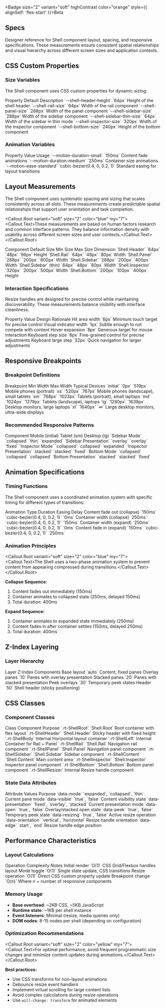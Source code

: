 
<Section size="1">

<Badge size="2" variant="soft" highContrast color="orange" style={{ alignSelf: 'flex-start' }}>Beta</Badge>

# Specs

Designer reference for Shell component layout, spacing, and responsive specifications. These measurements ensure consistent spatial relationships and visual hierarchy across different screen sizes and application contexts.

</Section>

<Separator size="4"/>

<Section size="1">

## CSS Custom Properties

### Size Variables

The Shell component uses CSS custom properties for dynamic sizing:

<Box>
  <Table.Root mt="6" mb="9" size="2" variant="ghost">
    <Table.Header>
      <Table.Row>
        <Table.ColumnHeaderCell>Property</Table.ColumnHeaderCell>
        <Table.ColumnHeaderCell>Default</Table.ColumnHeaderCell>
        <Table.ColumnHeaderCell>Description</Table.ColumnHeaderCell>
      </Table.Row>
    </Table.Header>
    <Table.Body>
      <Table.Row>
        <Table.RowHeaderCell>`--shell-header-height`</Table.RowHeaderCell>
        <Table.Cell>`64px`</Table.Cell>
        <Table.Cell>Height of the shell header</Table.Cell>
      </Table.Row>
      <Table.Row>
        <Table.RowHeaderCell>`--shell-rail-size`</Table.RowHeaderCell>
        <Table.Cell>`64px`</Table.Cell>
        <Table.Cell>Width of the rail component</Table.Cell>
      </Table.Row>
      <Table.Row>
        <Table.RowHeaderCell>`--shell-panel-size`</Table.RowHeaderCell>
        <Table.Cell>`288px`</Table.Cell>
        <Table.Cell>Width of the panel component</Table.Cell>
      </Table.Row>
      <Table.Row>
        <Table.RowHeaderCell>`--shell-sidebar-size`</Table.RowHeaderCell>
        <Table.Cell>`288px`</Table.Cell>
        <Table.Cell>Width of the sidebar component</Table.Cell>
      </Table.Row>
      <Table.Row>
        <Table.RowHeaderCell>`--shell-sidebar-thin-size`</Table.RowHeaderCell>
        <Table.Cell>`64px`</Table.Cell>
        <Table.Cell>Width of the sidebar in thin mode</Table.Cell>
      </Table.Row>
      <Table.Row>
        <Table.RowHeaderCell>`--shell-inspector-size`</Table.RowHeaderCell>
        <Table.Cell>`320px`</Table.Cell>
        <Table.Cell>Width of the inspector component</Table.Cell>
      </Table.Row>
      <Table.Row>
        <Table.RowHeaderCell>`--shell-bottom-size`</Table.RowHeaderCell>
        <Table.Cell>`240px`</Table.Cell>
        <Table.Cell>Height of the bottom component</Table.Cell>
      </Table.Row>
    </Table.Body>
  </Table.Root>
</Box>

### Animation Variables

<Box>
  <Table.Root mt="6" mb="9" size="2" variant="ghost">
    <Table.Header>
      <Table.Row>
        <Table.ColumnHeaderCell>Property</Table.ColumnHeaderCell>
        <Table.ColumnHeaderCell>Value</Table.ColumnHeaderCell>
        <Table.ColumnHeaderCell>Usage</Table.ColumnHeaderCell>
      </Table.Row>
    </Table.Header>
    <Table.Body>
      <Table.Row>
        <Table.RowHeaderCell>`--motion-duration-small`</Table.RowHeaderCell>
        <Table.Cell>`150ms`</Table.Cell>
        <Table.Cell>Content fade animations</Table.Cell>
      </Table.Row>
      <Table.Row>
        <Table.RowHeaderCell>`--motion-duration-medium`</Table.RowHeaderCell>
        <Table.Cell>`250ms`</Table.Cell>
        <Table.Cell>Container size animations</Table.Cell>
      </Table.Row>
      <Table.Row>
        <Table.RowHeaderCell>`--motion-ease-standard`</Table.RowHeaderCell>
        <Table.Cell>`cubic-bezier(0.4, 0, 0.2, 1)`</Table.Cell>
        <Table.Cell>Standard easing for layout transitions</Table.Cell>
      </Table.Row>
    </Table.Body>
  </Table.Root>
</Box>

</Section>

<Separator size="4"/>

<Section size="1">

## Layout Measurements

The Shell component uses systematic spacing and sizing that scales consistently across all slots. These measurements create predictable spatial relationships that support user orientation and task completion.

<Callout.Root variant="soft" size="2" color="blue" my="7">
  <Callout.Text>These measurements are based on human factors research and common interface patterns. They balance information density with usability across different screen sizes and user contexts.</Callout.Text>
</Callout.Root>

<Box>
  <Table.Root mt="6" mb="9" size="2" variant="ghost">
    <Table.Header>
      <Table.Row>
        <Table.ColumnHeaderCell>Component</Table.ColumnHeaderCell>
        <Table.ColumnHeaderCell>Default Size</Table.ColumnHeaderCell>
        <Table.ColumnHeaderCell>Min Size</Table.ColumnHeaderCell>
        <Table.ColumnHeaderCell>Max Size</Table.ColumnHeaderCell>
        <Table.ColumnHeaderCell>Dimension</Table.ColumnHeaderCell>
      </Table.Row>
    </Table.Header>
    <Table.Body>
      <Table.Row>
        <Table.RowHeaderCell>`Shell.Header`</Table.RowHeaderCell>
        <Table.Cell>`64px`</Table.Cell>
        <Table.Cell>`48px`</Table.Cell>
        <Table.Cell>`96px`</Table.Cell>
        <Table.Cell>Height</Table.Cell>
      </Table.Row>
      <Table.Row>
        <Table.RowHeaderCell>`Shell.Rail`</Table.RowHeaderCell>
        <Table.Cell>`64px`</Table.Cell>
        <Table.Cell>`48px`</Table.Cell>
        <Table.Cell>`80px`</Table.Cell>
        <Table.Cell>Width</Table.Cell>
      </Table.Row>
      <Table.Row>
        <Table.RowHeaderCell>`Shell.Panel`</Table.RowHeaderCell>
        <Table.Cell>`288px`</Table.Cell>
        <Table.Cell>`200px`</Table.Cell>
        <Table.Cell>`800px`</Table.Cell>
        <Table.Cell>Width</Table.Cell>
      </Table.Row>
      <Table.Row>
        <Table.RowHeaderCell>`Shell.Sidebar`</Table.RowHeaderCell>
        <Table.Cell>`288px`</Table.Cell>
        <Table.Cell>`200px`</Table.Cell>
        <Table.Cell>`400px`</Table.Cell>
        <Table.Cell>Width</Table.Cell>
      </Table.Row>
      <Table.Row>
        <Table.RowHeaderCell>`Shell.Sidebar` (thin)</Table.RowHeaderCell>
        <Table.Cell>`64px`</Table.Cell>
        <Table.Cell>`48px`</Table.Cell>
        <Table.Cell>`80px`</Table.Cell>
        <Table.Cell>Width</Table.Cell>
      </Table.Row>
      <Table.Row>
        <Table.RowHeaderCell>`Shell.Inspector`</Table.RowHeaderCell>
        <Table.Cell>`320px`</Table.Cell>
        <Table.Cell>`200px`</Table.Cell>
        <Table.Cell>`500px`</Table.Cell>
        <Table.Cell>Width</Table.Cell>
      </Table.Row>
      <Table.Row>
        <Table.RowHeaderCell>`Shell.Bottom`</Table.RowHeaderCell>
        <Table.Cell>`200px`</Table.Cell>
        <Table.Cell>`100px`</Table.Cell>
        <Table.Cell>`400px`</Table.Cell>
        <Table.Cell>Height</Table.Cell>
      </Table.Row>
    </Table.Body>
  </Table.Root>
</Box>

### Interaction Specifications

Resize handles are designed for precise control while maintaining discoverability. These measurements balance visibility with interface cleanliness.

<Box>
  <Table.Root mt="6" mb="9" size="2" variant="ghost">
    <Table.Header>
      <Table.Row>
        <Table.ColumnHeaderCell>Property</Table.ColumnHeaderCell>
        <Table.ColumnHeaderCell>Value</Table.ColumnHeaderCell>
        <Table.ColumnHeaderCell>Design Rationale</Table.ColumnHeaderCell>
      </Table.Row>
    </Table.Header>
    <Table.Body>
      <Table.Row>
        <Table.RowHeaderCell>Hit area width</Table.RowHeaderCell>
        <Table.Cell>`6px`</Table.Cell>
        <Table.Cell>Minimum touch target for precise control</Table.Cell>
      </Table.Row>
      <Table.Row>
        <Table.RowHeaderCell>Visual indicator width</Table.RowHeaderCell>
        <Table.Cell>`1px`</Table.Cell>
        <Table.Cell>Subtle enough to not compete with content</Table.Cell>
      </Table.Row>
      <Table.Row>
        <Table.RowHeaderCell>Hover expansion</Table.RowHeaderCell>
        <Table.Cell>`8px`</Table.Cell>
        <Table.Cell>Generous target for mouse interaction</Table.Cell>
      </Table.Row>
      <Table.Row>
        <Table.RowHeaderCell>Keyboard step size</Table.RowHeaderCell>
        <Table.Cell>`8px`</Table.Cell>
        <Table.Cell>Fine-grained control for precise adjustments</Table.Cell>
      </Table.Row>
      <Table.Row>
        <Table.RowHeaderCell>Keyboard large step</Table.RowHeaderCell>
        <Table.Cell>`32px`</Table.Cell>
        <Table.Cell>Quick navigation for larger adjustments</Table.Cell>
      </Table.Row>
    </Table.Body>
  </Table.Root>
</Box>

</Section>

<Separator size="4"/>

<Section size="1">

## Responsive Breakpoints

### Breakpoint Definitions

<Box>
  <Table.Root mt="6" mb="9" size="2" variant="ghost">
    <Table.Header>
      <Table.Row>
        <Table.ColumnHeaderCell>Breakpoint</Table.ColumnHeaderCell>
        <Table.ColumnHeaderCell>Min Width</Table.ColumnHeaderCell>
        <Table.ColumnHeaderCell>Max Width</Table.ColumnHeaderCell>
        <Table.ColumnHeaderCell>Typical Devices</Table.ColumnHeaderCell>
      </Table.Row>
    </Table.Header>
    <Table.Body>
      <Table.Row>
        <Table.RowHeaderCell>`initial`</Table.RowHeaderCell>
        <Table.Cell>`0px`</Table.Cell>
        <Table.Cell>`519px`</Table.Cell>
        <Table.Cell>Mobile phones (portrait)</Table.Cell>
      </Table.Row>
      <Table.Row>
        <Table.RowHeaderCell>`xs`</Table.RowHeaderCell>
        <Table.Cell>`520px`</Table.Cell>
        <Table.Cell>`767px`</Table.Cell>
        <Table.Cell>Mobile phones (landscape), small tablets</Table.Cell>
      </Table.Row>
      <Table.Row>
        <Table.RowHeaderCell>`sm`</Table.RowHeaderCell>
        <Table.Cell>`768px`</Table.Cell>
        <Table.Cell>`1023px`</Table.Cell>
        <Table.Cell>Tablets (portrait), small laptops</Table.Cell>
      </Table.Row>
      <Table.Row>
        <Table.RowHeaderCell>`md`</Table.RowHeaderCell>
        <Table.Cell>`1024px`</Table.Cell>
        <Table.Cell>`1279px`</Table.Cell>
        <Table.Cell>Tablets (landscape), laptops</Table.Cell>
      </Table.Row>
      <Table.Row>
        <Table.RowHeaderCell>`lg`</Table.RowHeaderCell>
        <Table.Cell>`1280px`</Table.Cell>
        <Table.Cell>`1639px`</Table.Cell>
        <Table.Cell>Desktop monitors, large laptops</Table.Cell>
      </Table.Row>
      <Table.Row>
        <Table.RowHeaderCell>`xl`</Table.RowHeaderCell>
        <Table.Cell>`1640px`</Table.Cell>
        <Table.Cell>`∞`</Table.Cell>
        <Table.Cell>Large desktop monitors, ultra-wide displays</Table.Cell>
      </Table.Row>
    </Table.Body>
  </Table.Root>
</Box>

### Recommended Responsive Patterns

<Box>
  <Table.Root mt="6" mb="9" size="2" variant="ghost">
    <Table.Header>
      <Table.Row>
        <Table.ColumnHeaderCell>Component</Table.ColumnHeaderCell>
        <Table.ColumnHeaderCell>Mobile (initial)</Table.ColumnHeaderCell>
        <Table.ColumnHeaderCell>Tablet (sm)</Table.ColumnHeaderCell>
        <Table.ColumnHeaderCell>Desktop (lg)</Table.ColumnHeaderCell>
      </Table.Row>
    </Table.Header>
    <Table.Body>
      <Table.Row>
        <Table.RowHeaderCell>`Sidebar Mode`</Table.RowHeaderCell>
        <Table.Cell>`collapsed`</Table.Cell>
        <Table.Cell>`thin`</Table.Cell>
        <Table.Cell>`expanded`</Table.Cell>
      </Table.Row>
      <Table.Row>
        <Table.RowHeaderCell>`Sidebar Presentation`</Table.RowHeaderCell>
        <Table.Cell>`overlay`</Table.Cell>
        <Table.Cell>`overlay`</Table.Cell>
        <Table.Cell>`fixed`</Table.Cell>
      </Table.Row>
      <Table.Row>
        <Table.RowHeaderCell>`Inspector Mode`</Table.RowHeaderCell>
        <Table.Cell>`collapsed`</Table.Cell>
        <Table.Cell>`collapsed`</Table.Cell>
        <Table.Cell>`expanded`</Table.Cell>
      </Table.Row>
      <Table.Row>
        <Table.RowHeaderCell>`Inspector Presentation`</Table.RowHeaderCell>
        <Table.Cell>`stacked`</Table.Cell>
        <Table.Cell>`stacked`</Table.Cell>
        <Table.Cell>`fixed`</Table.Cell>
      </Table.Row>
      <Table.Row>
        <Table.RowHeaderCell>`Bottom Mode`</Table.RowHeaderCell>
        <Table.Cell>`collapsed`</Table.Cell>
        <Table.Cell>`collapsed`</Table.Cell>
        <Table.Cell>`collapsed`</Table.Cell>
      </Table.Row>
      <Table.Row>
        <Table.RowHeaderCell>`Bottom Presentation`</Table.RowHeaderCell>
        <Table.Cell>`stacked`</Table.Cell>
        <Table.Cell>`stacked`</Table.Cell>
        <Table.Cell>`fixed`</Table.Cell>
      </Table.Row>
    </Table.Body>
  </Table.Root>
</Box>

</Section>

<Separator size="4"/>

<Section size="1">

## Animation Specifications

### Timing Functions

The Shell component uses a coordinated animation system with specific timing for different types of transitions:

<Box>
  <Table.Root mt="6" mb="9" size="2" variant="ghost">
    <Table.Header>
      <Table.Row>
        <Table.ColumnHeaderCell>Animation Type</Table.ColumnHeaderCell>
        <Table.ColumnHeaderCell>Duration</Table.ColumnHeaderCell>
        <Table.ColumnHeaderCell>Easing</Table.ColumnHeaderCell>
        <Table.ColumnHeaderCell>Delay</Table.ColumnHeaderCell>
      </Table.Row>
    </Table.Header>
    <Table.Body>
      <Table.Row>
        <Table.RowHeaderCell>Content fade out (collapse)</Table.RowHeaderCell>
        <Table.Cell>`150ms`</Table.Cell>
        <Table.Cell>`cubic-bezier(0.4, 0, 0.2, 1)`</Table.Cell>
        <Table.Cell>`0ms`</Table.Cell>
      </Table.Row>
      <Table.Row>
        <Table.RowHeaderCell>Container width (collapse)</Table.RowHeaderCell>
        <Table.Cell>`250ms`</Table.Cell>
        <Table.Cell>`cubic-bezier(0.4, 0, 0.2, 1)`</Table.Cell>
        <Table.Cell>`150ms`</Table.Cell>
      </Table.Row>
      <Table.Row>
        <Table.RowHeaderCell>Container width (expand)</Table.RowHeaderCell>
        <Table.Cell>`250ms`</Table.Cell>
        <Table.Cell>`cubic-bezier(0.4, 0, 0.2, 1)`</Table.Cell>
        <Table.Cell>`0ms`</Table.Cell>
      </Table.Row>
      <Table.Row>
        <Table.RowHeaderCell>Content fade in (expand)</Table.RowHeaderCell>
        <Table.Cell>`150ms`</Table.Cell>
        <Table.Cell>`cubic-bezier(0.4, 0, 0.2, 1)`</Table.Cell>
        <Table.Cell>`250ms`</Table.Cell>
      </Table.Row>
    </Table.Body>
  </Table.Root>
</Box>

### Animation Principles

<Callout.Root variant="soft" size="2" color="blue" my="7">
  <Callout.Text>The Shell uses a two-phase animation system to prevent content from appearing compressed during transitions.</Callout.Text>
</Callout.Root>

**Collapse Sequence:**
1. Content fades out immediately (150ms)
2. Container animates to collapsed state (250ms, delayed 150ms)
3. Total duration: 400ms

**Expand Sequence:**
1. Container animates to expanded state immediately (250ms)
2. Content fades in after container settles (150ms, delayed 250ms)
3. Total duration: 400ms

</Section>

<Separator size="4"/>

<Section size="1">

## Z-Index Layering

### Layer Hierarchy

<Box>
  <Table.Root mt="6" mb="9" size="2" variant="ghost">
    <Table.Header>
      <Table.Row>
        <Table.ColumnHeaderCell>Layer</Table.ColumnHeaderCell>
        <Table.ColumnHeaderCell>Z-Index</Table.ColumnHeaderCell>
        <Table.ColumnHeaderCell>Components</Table.ColumnHeaderCell>
      </Table.Row>
    </Table.Header>
    <Table.Body>
      <Table.Row>
        <Table.RowHeaderCell>Base layout</Table.RowHeaderCell>
        <Table.Cell>`auto`</Table.Cell>
        <Table.Cell>Content, fixed panes</Table.Cell>
      </Table.Row>
      <Table.Row>
        <Table.RowHeaderCell>Overlay panes</Table.RowHeaderCell>
        <Table.Cell>`10`</Table.Cell>
        <Table.Cell>Panes with overlay presentation</Table.Cell>
      </Table.Row>
      <Table.Row>
        <Table.RowHeaderCell>Stacked panes</Table.RowHeaderCell>
        <Table.Cell>`20`</Table.Cell>
        <Table.Cell>Panes with stacked presentation</Table.Cell>
      </Table.Row>
      <Table.Row>
        <Table.RowHeaderCell>Peek overlays</Table.RowHeaderCell>
        <Table.Cell>`30`</Table.Cell>
        <Table.Cell>Temporary peek states</Table.Cell>
      </Table.Row>
      <Table.Row>
        <Table.RowHeaderCell>Header</Table.RowHeaderCell>
        <Table.Cell>`50`</Table.Cell>
        <Table.Cell>Shell header (sticky positioning)</Table.Cell>
      </Table.Row>
    </Table.Body>
  </Table.Root>
</Box>

</Section>

<Separator size="4"/>

<Section size="1">

## CSS Classes

### Component Classes

<Box>
  <Table.Root mt="6" mb="9" size="2" variant="ghost">
    <Table.Header>
      <Table.Row>
        <Table.ColumnHeaderCell>Class</Table.ColumnHeaderCell>
        <Table.ColumnHeaderCell>Component</Table.ColumnHeaderCell>
        <Table.ColumnHeaderCell>Purpose</Table.ColumnHeaderCell>
      </Table.Row>
    </Table.Header>
    <Table.Body>
      <Table.Row>
        <Table.RowHeaderCell>`.rt-ShellRoot`</Table.RowHeaderCell>
        <Table.Cell>`Shell.Root`</Table.Cell>
        <Table.Cell>Root container with flex layout</Table.Cell>
      </Table.Row>
      <Table.Row>
        <Table.RowHeaderCell>`.rt-ShellHeader`</Table.RowHeaderCell>
        <Table.Cell>`Shell.Header`</Table.Cell>
        <Table.Cell>Sticky header with fixed height</Table.Cell>
      </Table.Row>
      <Table.Row>
        <Table.RowHeaderCell>`.rt-ShellBody`</Table.RowHeaderCell>
        <Table.Cell>Internal</Table.Cell>
        <Table.Cell>Horizontal layout container</Table.Cell>
      </Table.Row>
      <Table.Row>
        <Table.RowHeaderCell>`.rt-ShellLeft`</Table.RowHeaderCell>
        <Table.Cell>Internal</Table.Cell>
        <Table.Cell>Container for Rail + Panel</Table.Cell>
      </Table.Row>
      <Table.Row>
        <Table.RowHeaderCell>`.rt-ShellRail`</Table.RowHeaderCell>
        <Table.Cell>`Shell.Rail`</Table.Cell>
        <Table.Cell>Navigation rail component</Table.Cell>
      </Table.Row>
      <Table.Row>
        <Table.RowHeaderCell>`.rt-ShellPanel`</Table.RowHeaderCell>
        <Table.Cell>`Shell.Panel`</Table.Cell>
        <Table.Cell>Navigation panel component</Table.Cell>
      </Table.Row>
      <Table.Row>
        <Table.RowHeaderCell>`.rt-ShellSidebar`</Table.RowHeaderCell>
        <Table.Cell>`Shell.Sidebar`</Table.Cell>
        <Table.Cell>Sidebar component</Table.Cell>
      </Table.Row>
      <Table.Row>
        <Table.RowHeaderCell>`.rt-ShellContent`</Table.RowHeaderCell>
        <Table.Cell>`Shell.Content`</Table.Cell>
        <Table.Cell>Main content area</Table.Cell>
      </Table.Row>
      <Table.Row>
        <Table.RowHeaderCell>`.rt-ShellInspector`</Table.RowHeaderCell>
        <Table.Cell>`Shell.Inspector`</Table.Cell>
        <Table.Cell>Inspector panel component</Table.Cell>
      </Table.Row>
      <Table.Row>
        <Table.RowHeaderCell>`.rt-ShellBottom`</Table.RowHeaderCell>
        <Table.Cell>`Shell.Bottom`</Table.Cell>
        <Table.Cell>Bottom panel component</Table.Cell>
      </Table.Row>
      <Table.Row>
        <Table.RowHeaderCell>`.rt-ShellResizer`</Table.RowHeaderCell>
        <Table.Cell>Internal</Table.Cell>
        <Table.Cell>Resize handle component</Table.Cell>
      </Table.Row>
    </Table.Body>
  </Table.Root>
</Box>

### State Data Attributes

<Box>
  <Table.Root mt="6" mb="9" size="2" variant="ghost">
    <Table.Header>
      <Table.Row>
        <Table.ColumnHeaderCell>Attribute</Table.ColumnHeaderCell>
        <Table.ColumnHeaderCell>Values</Table.ColumnHeaderCell>
        <Table.ColumnHeaderCell>Purpose</Table.ColumnHeaderCell>
      </Table.Row>
    </Table.Header>
    <Table.Body>
      <Table.Row>
        <Table.RowHeaderCell>`data-mode`</Table.RowHeaderCell>
        <Table.Cell>`expanded`, `collapsed`, `thin`</Table.Cell>
        <Table.Cell>Current pane mode</Table.Cell>
      </Table.Row>
      <Table.Row>
        <Table.RowHeaderCell>`data-visible`</Table.RowHeaderCell>
        <Table.Cell>`true`, `false`</Table.Cell>
        <Table.Cell>Content visibility state</Table.Cell>
      </Table.Row>
      <Table.Row>
        <Table.RowHeaderCell>`data-presentation`</Table.RowHeaderCell>
        <Table.Cell>`fixed`, `overlay`, `stacked`</Table.Cell>
        <Table.Cell>Current presentation mode</Table.Cell>
      </Table.Row>
      <Table.Row>
        <Table.RowHeaderCell>`data-open`</Table.RowHeaderCell>
        <Table.Cell>`true`, `false`</Table.Cell>
        <Table.Cell>Overlay/stacked open state</Table.Cell>
      </Table.Row>
      <Table.Row>
        <Table.RowHeaderCell>`data-peek`</Table.RowHeaderCell>
        <Table.Cell>`true`, `false`</Table.Cell>
        <Table.Cell>Temporary peek state</Table.Cell>
      </Table.Row>
      <Table.Row>
        <Table.RowHeaderCell>`data-resizing`</Table.RowHeaderCell>
        <Table.Cell>`true`, `false`</Table.Cell>
        <Table.Cell>Active resize operation</Table.Cell>
      </Table.Row>
      <Table.Row>
        <Table.RowHeaderCell>`data-orientation`</Table.RowHeaderCell>
        <Table.Cell>`vertical`, `horizontal`</Table.Cell>
        <Table.Cell>Resize handle orientation</Table.Cell>
      </Table.Row>
      <Table.Row>
        <Table.RowHeaderCell>`data-edge`</Table.RowHeaderCell>
        <Table.Cell>`start`, `end`</Table.Cell>
        <Table.Cell>Resize handle edge position</Table.Cell>
      </Table.Row>
    </Table.Body>
  </Table.Root>
</Box>

</Section>

<Separator size="4"/>

<Section size="1">

## Performance Characteristics

### Layout Calculations

<Box>
  <Table.Root mt="6" mb="9" size="2" variant="ghost">
    <Table.Header>
      <Table.Row>
        <Table.ColumnHeaderCell>Operation</Table.ColumnHeaderCell>
        <Table.ColumnHeaderCell>Complexity</Table.ColumnHeaderCell>
        <Table.ColumnHeaderCell>Notes</Table.ColumnHeaderCell>
      </Table.Row>
    </Table.Header>
    <Table.Body>
      <Table.Row>
        <Table.RowHeaderCell>Initial render</Table.RowHeaderCell>
        <Table.Cell>`O(1)`</Table.Cell>
        <Table.Cell>CSS Grid/Flexbox handles layout</Table.Cell>
      </Table.Row>
      <Table.Row>
        <Table.RowHeaderCell>Mode toggle</Table.RowHeaderCell>
        <Table.Cell>`O(1)`</Table.Cell>
        <Table.Cell>Single state update, CSS transitions</Table.Cell>
      </Table.Row>
      <Table.Row>
        <Table.RowHeaderCell>Resize operation</Table.RowHeaderCell>
        <Table.Cell>`O(1)`</Table.Cell>
        <Table.Cell>Direct CSS custom property update</Table.Cell>
      </Table.Row>
      <Table.Row>
        <Table.RowHeaderCell>Breakpoint change</Table.RowHeaderCell>
        <Table.Cell>`O(n)`</Table.Cell>
        <Table.Cell>Where n = number of responsive components</Table.Cell>
      </Table.Row>
    </Table.Body>
  </Table.Root>
</Box>

### Memory Usage

- **Base overhead**: ~2KB CSS, ~5KB JavaScript
- **Runtime state**: ~1KB per shell instance
- **Event listeners**: Minimal (resize, media queries only)
- **DOM nodes**: 8-15 nodes per shell (depending on configuration)

### Optimization Recommendations

<Callout.Root variant="soft" size="2" color="yellow" my="7">
  <Callout.Text>For optimal performance, avoid frequent programmatic size changes and minimize content updates during animations.</Callout.Text>
</Callout.Root>

**Best practices:**
- Use CSS transforms for non-layout animations
- Debounce resize event handlers
- Implement virtual scrolling for large content lists
- Avoid complex calculations during resize operations
- Use `will-change: transform` for animated elements

</Section>

<Separator size="4"/>